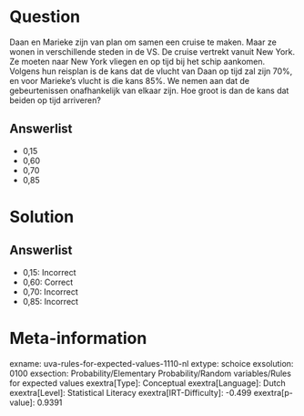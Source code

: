 Question
========

Daan en Marieke zijn van plan om samen een cruise te maken. Maar ze
wonen in verschillende steden in de VS. De cruise vertrekt vanuit New
York. Ze moeten naar New York vliegen en op tijd bij het schip aankomen.
Volgens hun reisplan is de kans dat de vlucht van Daan op tijd zal zijn
70%, en voor Marieke's vlucht is die kans 85%. We nemen aan dat de
gebeurtenissen onafhankelijk van elkaar zijn. Hoe groot is dan de kans
dat beiden op tijd arriveren?\

Answerlist
----------

* 0,15
* 0,60
* 0,70
* 0,85

Solution
========

Answerlist
----------

* 0,15: Incorrect
* 0,60: Correct
* 0,70: Incorrect
* 0,85: Incorrect

Meta-information
================
exname: uva-rules-for-expected-values-1110-nl
extype: schoice
exsolution: 0100
exsection: Probability/Elementary Probability/Random variables/Rules for expected values
exextra[Type]: Conceptual
exextra[Language]: Dutch
exextra[Level]: Statistical Literacy
exextra[IRT-Difficulty]: -0.499
exextra[p-value]: 0.9391
